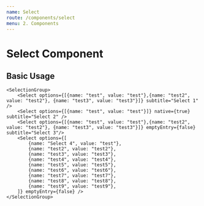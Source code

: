 ```yaml
---
name: Select
route: /components/select
menu: 2. Components
---
```




# Select Component

<Props of={Select} />

## Basic Usage

<Playground>

    <SelectionGroup>
        <Select options={[{name: "test", value: "test"},{name: "test2", value: "test2"}, {name: "test3", value: "test3"}]} subtitle="Select 1" />
        <Select options={[{name: "test", value: "test"}]} native={true} subtitle="Select 2" />
        <Select options={[{name: "test", value: "test"},{name: "test2", value: "test2"}, {name: "test3", value: "test3"}]} emptyEntry={false} subtitle="Select 3"/>
        <Select options={[
            {name: "Select 4", value: "test"},
            {name: "test2", value: "test2"}, 
            {name: "test3", value: "test3"},
            {name: "test4", value: "test4"},
            {name: "test5", value: "test5"},
            {name: "test6", value: "test6"},
            {name: "test7", value: "test7"},
            {name: "test8", value: "test8"},
            {name: "test9", value: "test9"},
        ]} emptyEntry={false} />
    </SelectionGroup>

</Playground>

